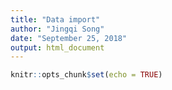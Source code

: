 ```yaml
---
title: "Data import"
author: "Jingqi Song"
date: "September 25, 2018"
output: html_document
---
```


```r
knitr::opts_chunk$set(echo = TRUE)
```
